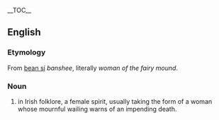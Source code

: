 {{wikipedia}}
__TOC__
==English==
===Etymology===
From {{Ir.}} [[bean sí]] ''banshee'', literally ''woman of the fairy mound''.

===Noun===
#in Irish folklore, a female spirit, usually taking the form of a woman whose mournful wailing warns of an impending death.